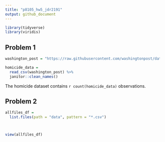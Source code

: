 ```yaml
---
title: "p8105_hw5_jdr2191"
output: github_document
---
```

```r
library(tidyverse)
library(viridis)
```

## Problem 1

```r
washington_post = "https://raw.githubusercontent.com/washingtonpost/data-homicides/master/homicide-data.csv"

homicide_data = 
  read_csv(washington_post) %>%
  janitor::clean_names()
```

The homicide dataset contains `r count(homicide_data)` observations.


## Problem 2

```r
allfiles_df = 
  list.files(path = "data", pattern = "*.csv")



view(allfiles_df)
```

